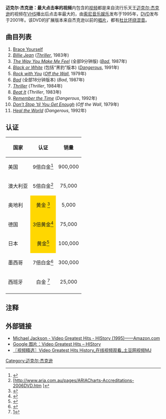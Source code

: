 {{Infobox Album <!-- See Wikipedia:WikiProject_Albums -->
| Name        = 迈克尔·杰克逊：最大点击率的视频
| Type        = 视频
| Artist      = [[迈克尔·杰克逊|迈克尔·杰克逊]]
| Cover       = Mj-vgh-h.jpg
| Cover size  = 
| Released    = 1995年/2001年
| Recorded    = 1979年 - 1992年
| Genre       = [[Pop_(音乐类型)|Pop]]
| Length      = 1:29:12
| Label       = [[索尼音乐|索尼音乐]]
| Director    = 
| Producer    = 
| Reviews     = 
| Chronology  = 
| Last album  = ''[[危险之旅：短片|危险之旅：短片]]''<br />(1993)
| This album  = '''''迈克尔·杰克逊：最大点击率的视频'''''<br />(1995)
| Next album  = ''[[迈克尔·杰克逊流行音乐视频全记录|迈克尔·杰克逊流行音乐视频全记录]]''<br />(1997)
| Misc        = 
}}

'''迈克尔·杰克逊：最大点击率的视频'''内包含的[[视频|视频]]都是来自流行乐天王[[迈克尔·杰克逊|迈克尔·杰克逊]]的视频在[[VHS|VHS]]播出后点击率最大的，由[[索尼音乐娱乐|索尼音乐娱乐]]发布于1995年，[[DVD|DVD]]发布于2001年。该DVD的扩展版本来自杰克逊以前的[[唱片|唱片]]，都有[[杜比环绕|杜比环绕混音]]。

== 曲目列表 ==
# [[O_Fortuna|Brace Yourself]]
# ''[[Billie_Jean|Billie Jean]]'' (''[[Thriller|Thriller]]'', 1983年)
# ''[[The_Way_You_Make_Me_Feel|The Way You Make Me Feel]]'' (全部9分钟版) (''[[Bad_(迈克尔·杰克逊专辑)|Bad]]'', 1987年)
# ''[[Black_or_White|Black or White]]'' (包括“黑豹”版本) (''[[Dangerous_(迈克尔·杰克逊专辑)|Dangerous]]'', 1991年)
# ''[[Rock_with_You|Rock with You]]'' (''[[Off_the_Wall_(迈克尔·杰克逊专辑)|Off the Wall]]'', 1979年)
# ''[[Bad_(迈克尔·杰克逊单曲)|Bad]]'' (全部18分钟版本) (''Bad'', 1987年)
# ''[[Thriller_(迈克尔·杰克逊单曲)|Thriller]]'' (''Thriller'', 1984年)
# ''[[Beat_It|Beat It]]'' (''Thriller'', 1983年)
# ''[[Remember_the_Time|Remember the Time]]'' (''Dangerous'', 1992年)
# ''[[Don't_Stop_'til_You_Get_Enough|Don't Stop 'til You Get Enough]]'' (''Off the Wall'', 1979年)
# ''[[Heal_the_World|Heal the World]]'' (''Dangerous'', 1992年)

== 认证 ==
{| class="wikitable"
!align="center"|国家
!align="center"|认证
!align="center"|销量
|-
|align="left"|美国
|align="center"|9倍白金<ref name="RIAA">{{Cite web |url=http://www.riaa.com/goldandplatinumdata.php?table=SEARCH |title=RIAA<!-- Bot generated title --> |access-date=2010-02-12 |archive-date=2007-06-26 |archive-url=https://web.archive.org/web/20070626050454/http://www.riaa.com/goldandplatinumdata.php?table=SEARCH |dead-url=no }}</ref>
|align="center"|900,000
|-
|align="left"|澳大利亚
|align="center"|5倍白金<ref name="ARIA">[http://www.aria.com.au/pages/ARIACharts-Accreditations-2006DVD.htm<!-- Bot generated title-->]</ref>
|align="center"|75,000
|-
|align="left"|奥地利
|align="center" style="background:gold" |黄金 <ref name="IFPI Austria">{{Cite web |url=http://www.ifpi.at/?section=goldplatin |title=存档副本 |access-date=2010-02-12 |archive-date=2010-02-01 |archive-url=https://www.webcitation.org/5nDfynkk6?url=http://www.ifpi.at/?section=goldplatin |dead-url=no }}</ref>
|align="center"|5,000
|-
|align="left"|德国
|align="center" style="background:gold"|3倍黄金<ref name="Bundesverband Musikindustrie">{{Cite web |url=http://www.musikindustrie.de/gold_platin_datenbank/?action=1&strSuche=Video+Greatest+Hits+%E2%80%93+HIStory |title=存档副本 |access-date=2010-02-12 |archive-date=2016-03-04 |archive-url=https://web.archive.org/web/20160304112749/http://www.musikindustrie.de/gold_platin_datenbank/?action=1&strSuche=Video+Greatest+Hits+%E2%80%93+HIStory |dead-url=no }}</ref>
|align="center"|75,000
|-
|align="left"|日本
|align="center" style="background:gold" |黄金<ref name="riajcertification0907">{{cite web| url=http://www.riaj.or.jp/data/others/gold/200907.html 財団法人　日本レコード協会 > 各種統計 > ゴールド等認定 > 2009年7月| title=(RIAJ - Statistics - Certification Awards - July 2009)| work=riaj.or.jp| publisher=[[Recording_Industry_Association_of_Japan|Recording Industry Association of Japan]]| accessdate=2009-09-10| archive-date=2013-09-15| archive-url=https://web.archive.org/web/20130915143002/http://www.riaj.or.jp/data/others/gold/200907.html| dead-url=no}}</ref>
|align="center"|100,000
|-
|align="left"|墨西哥
|align="center"|7倍白金<ref name="AMPROFON">{{cite web |url=http://www.amprofon.com.mx/certificaciones.php?artista=Michael+Jackson&titulo=&disquera=&certificacion=todas&anio=todos&categoria=todas&Submitted=Buscar&item=menuCert&contenido=buscar |title=存档副本 |accessdate=2012-04-22 |deadurl=yes |archiveurl=http://archive.wikiwix.com/cache/20090209203120/http://www.amprofon.com.mx/certificaciones.php?artista=Michael+Jackson&titulo=&disquera=&certificacion=todas&anio=todos&categoria=todas&Submitted=Buscar&item=menuCert&contenido=buscar |archivedate=2009-02-09 }}</ref>
|align="center"|300,000
|-
|align="left"|西班牙
|align="center"|白金 <ref name="Promusicae">[http://www.promusicae.es/listassemanales/dvds/top%2020%20dvd%20w30.2009.pdf]</ref>
|align="center"|25,000
|-
|}

== 注释 ==

<references/>


== 外部链接 ==
* [http://www.amazon.com/Michael-Jackson-Video-Greatest-HIStory/dp/B00005A1T1 Michael Jackson - Video Greatest Hits - HIStory (1995)——Amazon.com] {{Wayback|url=http://www.amazon.com/Michael-Jackson-Video-Greatest-HIStory/dp/B00005A1T1 |date=20151129043157 }}
* [http://images.google.cn/images?hl=zh-CN&client=aff-cs-360se&hs=a56&newwindow=1&q=Video+Greatest+Hits+%E2%80%93+HIStory&oq=&um=1&ie=UTF-8&ei=4MV0S-2sDM-HkQW0r536Cg&sa=X&oi=image_result_group&ct=title&resnum=4&ved=0CCMQsAQwAw Google 图片：Video Greatest Hits – HIStory] {{Wayback|url=http://images.google.cn/images?hl=zh-CN&client=aff-cs-360se&hs=a56&newwindow=1&q=Video+Greatest+Hits+%E2%80%93+HIStory&oq=&um=1&ie=UTF-8&ei=4MV0S-2sDM-HkQW0r536Cg&sa=X&oi=image_result_group&ct=title&resnum=4&ved=0CCMQsAQwAw |date=20160304124229 }}
* [http://www.tudou.com/programs/view/orU1OLOLdho/ 〖视频精选〗Video Greatest Hits History_在线视频观看_土豆网视频MJ] {{Wayback|url=http://www.tudou.com/programs/view/orU1OLOLdho/ |date=20101104043641 }}

[[Category:迈克尔·杰克逊|Category:迈克尔·杰克逊]]